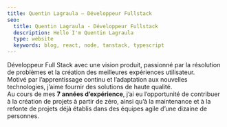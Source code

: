 ```yaml
---
title: Quentin Lagraula — Développeur Fullstack
seo:
  title: Quentin Lagraula - Développeur Fullstack
  description: Hello I'm Quentin Lagraula
  type: website
  keywords: blog, react, node, tanstack, typescript
---
```


Développeur Full Stack avec une vision produit, passionné par la résolution de problèmes et la création des meilleures expériences utilisateur.  
Motivé par l’apprentissage continu et l’adaptation aux nouvelles technologies, j’aime fournir des solutions de haute qualité.  
Au cours de mes **7 années d’expérience**, j’ai eu l’opportunité de contribuer à la création de projets à partir de zéro, ainsi qu’à la maintenance et
à la refonte de projets déjà établis dans des équipes agile d’une dizaine de personnes.
